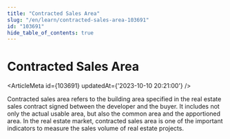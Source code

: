 ```yaml
---
title: "Contracted Sales Area"
slug: "/en/learn/contracted-sales-area-103691"
id: "103691"
hide_table_of_contents: true
---
```



# Contracted Sales Area

<ArticleMeta id={103691} updatedAt={'2023-10-10 20:21:00'} />
<div className='border-solid border-b border-t-0 my-4 border-[var(--ifm-color-gray-300)]' />

Contracted sales area refers to the building area specified in the real estate sales contract signed between the developer and the buyer. It includes not only the actual usable area, but also the common area and the apportioned area. In the real estate market, contracted sales area is one of the important indicators to measure the sales volume of real estate projects.
